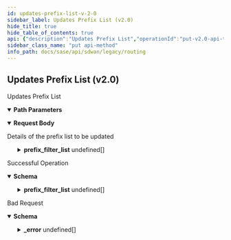 ```yaml
---
id: updates-prefix-list-v-2-0
sidebar_label: Updates Prefix List (v2.0)
hide_title: true
hide_table_of_contents: true
api: {"description":"Updates Prefix List","operationId":"put-v2.0-api-tenants-tenant_id-sites-site_id-elements-element_id-routing_prefixlists-config_id","parameters":[{"description":"Tenant Id","in":"path","name":"tenant_id","required":true,"schema":{"description":"Tenant Id","type":"string"}},{"description":"Site Id","in":"path","name":"site_id","required":true,"schema":{"description":"Site Id","type":"string"}},{"description":"Element Id","in":"path","name":"element_id","required":true,"schema":{"description":"Element Id","type":"string"}},{"description":"Prefix List Id","in":"path","name":"config_id","required":true,"schema":{"description":"Config Id","type":"string"}}],"requestBody":{"content":{"application/json":{"schema":{"properties":{"auto_generated":{"description":"Auto Generated","type":"boolean"},"description":{"description":"Description: Size(max = 1024, error = DESCRIPTION_EXCEEDS_LIMIT: Description length exceeds limit, min = 0) ","type":"string"},"id":{"description":"Id","type":"string"},"name":{"description":"Name: Required(error = NAME_REQD: Please provide resource name.) Size(max = 128, error = NAME_EXCEEDS_LIMIT: Name of the resource exceeds limit., min = 0) ","type":"string"},"prefix_filter_list":{"description":"Prefix Filter List: Valid Valid ","items":{"properties":{"ge":{"description":"Ge: Range(max = 32L, error = PREFIX_FILTER_INVALID_OPERATOR_RANGE: Value for le or ge operator should be within the range 1-32, min = 0L) ","format":"int32","type":"integer"},"le":{"description":"Le: Range(max = 32L, error = PREFIX_FILTER_INVALID_OPERATOR_RANGE: Value for le or ge operator should be within the range 1-32, min = 0L) ","format":"int32","type":"integer"},"order":{"description":"Order: Range(max = 65535L, PREFIX_LIST_INVALID_ORDER, min = 1L) ","format":"int32","type":"integer"},"permit":{"description":"Permit","type":"boolean"},"prefix":{"description":"Prefix: NotNull(PREFIX_LIST_PREFIX_MISSING) IPAddress(allowEmpty = true, allowLinkLocal = false, allowNull = true, bcast = DENY, defaultRoute = false, dnsCheck = false, error = PREFIXFILTER_INVALID_PREFIX: IP prefix is not valid OR not within the valid prefix range., type = PREFIXCIDR_ALL_1) ","type":"string"}},"required":["prefix"]},"type":"array"},"tags":{"description":"Tags: ListString(allowDuplicate = false, allowEmpty = true, allowNull = true, length = 1024, listMaxSize = 10, error = INVALID_TAG: Maximum 10 Unique tags of length 1024 each are allowed, noTrim = false, regex = [^,\\\\s]+, required = false) ","items":{"description":"Tags","type":"string"},"type":"array"}},"required":["name"]}}},"description":"Details of the prefix list to be updated"},"responses":{"200":{"content":{"application/json":{"schema":{"properties":{"auto_generated":{"description":"Auto Generated","type":"boolean"},"description":{"description":"Description: Size(max = 1024, error = DESCRIPTION_EXCEEDS_LIMIT: Description length exceeds limit, min = 0) ","type":"string"},"id":{"description":"Id","type":"string"},"name":{"description":"Name: Required(error = NAME_REQD: Please provide resource name.) Size(max = 128, error = NAME_EXCEEDS_LIMIT: Name of the resource exceeds limit., min = 0) ","type":"string"},"prefix_filter_list":{"description":"Prefix Filter List: Valid Valid ","items":{"properties":{"ge":{"description":"Ge: Range(max = 32L, error = PREFIX_FILTER_INVALID_OPERATOR_RANGE: Value for le or ge operator should be within the range 1-32, min = 0L) ","format":"int32","type":"integer"},"le":{"description":"Le: Range(max = 32L, error = PREFIX_FILTER_INVALID_OPERATOR_RANGE: Value for le or ge operator should be within the range 1-32, min = 0L) ","format":"int32","type":"integer"},"order":{"description":"Order: Range(max = 65535L, PREFIX_LIST_INVALID_ORDER, min = 1L) ","format":"int32","type":"integer"},"permit":{"description":"Permit","type":"boolean"},"prefix":{"description":"Prefix: NotNull(PREFIX_LIST_PREFIX_MISSING) IPAddress(allowEmpty = true, allowLinkLocal = false, allowNull = true, bcast = DENY, defaultRoute = false, dnsCheck = false, error = PREFIXFILTER_INVALID_PREFIX: IP prefix is not valid OR not within the valid prefix range., type = PREFIXCIDR_ALL_1) ","type":"string"}},"required":["prefix"]},"type":"array"},"tags":{"description":"Tags: ListString(allowDuplicate = false, allowEmpty = true, allowNull = true, length = 1024, listMaxSize = 10, error = INVALID_TAG: Maximum 10 Unique tags of length 1024 each are allowed, noTrim = false, regex = [^,\\\\s]+, required = false) ","items":{"description":"Tags","type":"string"},"type":"array"}},"required":["name"]}}},"description":"Successful Operation"},"400":{"content":{"application/json":{"example":{"value":{"_error":[{"code":"CANNOT_UPDATE_AUTOGENERATED_PREFIX_LIST"},{"code":"INVALID_JSON_EXTRA_ATTRIBUTE"},{"code":"INVALID_JSON_COMMON_ATTR_MISMATCH"}]}},"schema":{"properties":{"_error":{"items":{"properties":{"code":{"type":"string"},"message":{"type":"string"}}},"type":"array"}}}}},"description":"Bad Request"}},"tags":["Routing"],"method":"put","path":"/v2.0/api/tenants/{tenant_id}/sites/{site_id}/elements/{element_id}/routing_prefixlists/{config_id}","servers":[{"url":"/"}],"jsonRequestBodyExample":{"auto_generated":true,"description":"string","id":"string","name":"string","prefix_filter_list":[{"ge":0,"le":0,"order":0,"permit":true,"prefix":"string"}],"tags":["string"]},"info":{"contact":{},"description":"List of APIs used to configure all routing contructs like, BGP configs, static routes, AS paths, and community lists.","title":"Routing","version":"Latest"},"postman":{"name":"Updates Prefix List (v2.0)","description":{"content":"Updates Prefix List","type":"text/plain"},"url":{"path":["v2.0","api","tenants",":tenant_id","sites",":site_id","elements",":element_id","routing_prefixlists",":config_id"],"host":["{{baseUrl}}"],"query":[],"variable":[{"disabled":false,"description":{"content":"(Required) Tenant Id","type":"text/plain"},"type":"any","value":"","key":"tenant_id"},{"disabled":false,"description":{"content":"(Required) Site Id","type":"text/plain"},"type":"any","value":"","key":"site_id"},{"disabled":false,"description":{"content":"(Required) Element Id","type":"text/plain"},"type":"any","value":"","key":"element_id"},{"disabled":false,"description":{"content":"(Required) Prefix List Id","type":"text/plain"},"type":"any","value":"","key":"config_id"}]},"header":[{"key":"Content-Type","value":"application/json"},{"key":"Accept","value":"application/json"}],"method":"PUT","body":{"mode":"raw","raw":"\"\"","options":{"raw":{"language":"json"}}}}}
sidebar_class_name: "put api-method"
info_path: docs/sase/api/sdwan/legacy/routing
---
```



## Updates Prefix List (v2.0)



Updates Prefix List

<details style={{"marginBottom":"1rem"}} data-collapsed={false} open={true}><summary style={{}}><strong>Path Parameters</strong></summary><div><ul><ParamsItem className={"paramsItem"} param={{"description":"Tenant Id","in":"path","name":"tenant_id","required":true,"schema":{"description":"Tenant Id","type":"string"}}}></ParamsItem><ParamsItem className={"paramsItem"} param={{"description":"Site Id","in":"path","name":"site_id","required":true,"schema":{"description":"Site Id","type":"string"}}}></ParamsItem><ParamsItem className={"paramsItem"} param={{"description":"Element Id","in":"path","name":"element_id","required":true,"schema":{"description":"Element Id","type":"string"}}}></ParamsItem><ParamsItem className={"paramsItem"} param={{"description":"Prefix List Id","in":"path","name":"config_id","required":true,"schema":{"description":"Config Id","type":"string"}}}></ParamsItem></ul></div></details><details style={{}} data-collapsed={false} open={true}><summary style={{"textAlign":"left"}}><strong>Request Body</strong></summary><div style={{"textAlign":"left","marginLeft":"1rem"}}><div style={{"marginTop":"1rem","marginBottom":"1rem"}}>

Details of the prefix list to be updated

</div></div><ul style={{"marginLeft":"1rem"}}><SchemaItem collapsible={false} name={"auto_generated"} required={false} schemaDescription={"Auto Generated"} schemaName={"boolean"} qualifierMessage={undefined}></SchemaItem><SchemaItem collapsible={false} name={"description"} required={false} schemaDescription={"Description: Size(max = 1024, error = DESCRIPTION_EXCEEDS_LIMIT: Description length exceeds limit, min = 0) "} schemaName={"string"} qualifierMessage={undefined}></SchemaItem><SchemaItem collapsible={false} name={"id"} required={false} schemaDescription={"Id"} schemaName={"string"} qualifierMessage={undefined}></SchemaItem><SchemaItem collapsible={false} name={"name"} required={true} schemaDescription={"Name: Required(error = NAME_REQD: Please provide resource name.) Size(max = 128, error = NAME_EXCEEDS_LIMIT: Name of the resource exceeds limit., min = 0) "} schemaName={"string"} qualifierMessage={undefined}></SchemaItem><SchemaItem collapsible={true} className={"schemaItem"}><details style={{}}><summary style={{}}><strong>prefix_filter_list</strong><span style={{"opacity":"0.6"}}> undefined[]</span></summary><div style={{"marginLeft":"1rem"}}><div style={{"marginTop":".5rem","marginBottom":".5rem"}}>

Prefix Filter List: Valid Valid 

</div><SchemaItem collapsible={false} name={"ge"} required={false} schemaDescription={"Ge: Range(max = 32L, error = PREFIX_FILTER_INVALID_OPERATOR_RANGE: Value for le or ge operator should be within the range 1-32, min = 0L) "} schemaName={"int32"} qualifierMessage={undefined}></SchemaItem><SchemaItem collapsible={false} name={"le"} required={false} schemaDescription={"Le: Range(max = 32L, error = PREFIX_FILTER_INVALID_OPERATOR_RANGE: Value for le or ge operator should be within the range 1-32, min = 0L) "} schemaName={"int32"} qualifierMessage={undefined}></SchemaItem><SchemaItem collapsible={false} name={"order"} required={false} schemaDescription={"Order: Range(max = 65535L, PREFIX_LIST_INVALID_ORDER, min = 1L) "} schemaName={"int32"} qualifierMessage={undefined}></SchemaItem><SchemaItem collapsible={false} name={"permit"} required={false} schemaDescription={"Permit"} schemaName={"boolean"} qualifierMessage={undefined}></SchemaItem><SchemaItem collapsible={false} name={"prefix"} required={true} schemaDescription={"Prefix: NotNull(PREFIX_LIST_PREFIX_MISSING) IPAddress(allowEmpty = true, allowLinkLocal = false, allowNull = true, bcast = DENY, defaultRoute = false, dnsCheck = false, error = PREFIXFILTER_INVALID_PREFIX: IP prefix is not valid OR not within the valid prefix range., type = PREFIXCIDR_ALL_1) "} schemaName={"string"} qualifierMessage={undefined}></SchemaItem></div></details></SchemaItem><SchemaItem collapsible={false} name={"tags"} required={false} schemaDescription={"Tags: ListString(allowDuplicate = false, allowEmpty = true, allowNull = true, length = 1024, listMaxSize = 10, error = INVALID_TAG: Maximum 10 Unique tags of length 1024 each are allowed, noTrim = false, regex = [^,\\\\s]+, required = false) "} schemaName={"string[]"} qualifierMessage={undefined}></SchemaItem></ul></details><div><ApiTabs><TabItem label={"200"} value={"200"}><div>

Successful Operation

</div><div><details style={{}} data-collapsed={false} open={true}><summary style={{"textAlign":"left"}}><strong>Schema</strong></summary><div style={{"textAlign":"left","marginLeft":"1rem"}}></div><ul style={{"marginLeft":"1rem"}}><SchemaItem collapsible={false} name={"auto_generated"} required={false} schemaDescription={"Auto Generated"} schemaName={"boolean"} qualifierMessage={undefined}></SchemaItem><SchemaItem collapsible={false} name={"description"} required={false} schemaDescription={"Description: Size(max = 1024, error = DESCRIPTION_EXCEEDS_LIMIT: Description length exceeds limit, min = 0) "} schemaName={"string"} qualifierMessage={undefined}></SchemaItem><SchemaItem collapsible={false} name={"id"} required={false} schemaDescription={"Id"} schemaName={"string"} qualifierMessage={undefined}></SchemaItem><SchemaItem collapsible={false} name={"name"} required={true} schemaDescription={"Name: Required(error = NAME_REQD: Please provide resource name.) Size(max = 128, error = NAME_EXCEEDS_LIMIT: Name of the resource exceeds limit., min = 0) "} schemaName={"string"} qualifierMessage={undefined}></SchemaItem><SchemaItem collapsible={true} className={"schemaItem"}><details style={{}}><summary style={{}}><strong>prefix_filter_list</strong><span style={{"opacity":"0.6"}}> undefined[]</span></summary><div style={{"marginLeft":"1rem"}}><div style={{"marginTop":".5rem","marginBottom":".5rem"}}>

Prefix Filter List: Valid Valid 

</div><SchemaItem collapsible={false} name={"ge"} required={false} schemaDescription={"Ge: Range(max = 32L, error = PREFIX_FILTER_INVALID_OPERATOR_RANGE: Value for le or ge operator should be within the range 1-32, min = 0L) "} schemaName={"int32"} qualifierMessage={undefined}></SchemaItem><SchemaItem collapsible={false} name={"le"} required={false} schemaDescription={"Le: Range(max = 32L, error = PREFIX_FILTER_INVALID_OPERATOR_RANGE: Value for le or ge operator should be within the range 1-32, min = 0L) "} schemaName={"int32"} qualifierMessage={undefined}></SchemaItem><SchemaItem collapsible={false} name={"order"} required={false} schemaDescription={"Order: Range(max = 65535L, PREFIX_LIST_INVALID_ORDER, min = 1L) "} schemaName={"int32"} qualifierMessage={undefined}></SchemaItem><SchemaItem collapsible={false} name={"permit"} required={false} schemaDescription={"Permit"} schemaName={"boolean"} qualifierMessage={undefined}></SchemaItem><SchemaItem collapsible={false} name={"prefix"} required={true} schemaDescription={"Prefix: NotNull(PREFIX_LIST_PREFIX_MISSING) IPAddress(allowEmpty = true, allowLinkLocal = false, allowNull = true, bcast = DENY, defaultRoute = false, dnsCheck = false, error = PREFIXFILTER_INVALID_PREFIX: IP prefix is not valid OR not within the valid prefix range., type = PREFIXCIDR_ALL_1) "} schemaName={"string"} qualifierMessage={undefined}></SchemaItem></div></details></SchemaItem><SchemaItem collapsible={false} name={"tags"} required={false} schemaDescription={"Tags: ListString(allowDuplicate = false, allowEmpty = true, allowNull = true, length = 1024, listMaxSize = 10, error = INVALID_TAG: Maximum 10 Unique tags of length 1024 each are allowed, noTrim = false, regex = [^,\\\\s]+, required = false) "} schemaName={"string[]"} qualifierMessage={undefined}></SchemaItem></ul></details></div></TabItem><TabItem label={"400"} value={"400"}><div>

Bad Request

</div><div><details style={{}} data-collapsed={false} open={true}><summary style={{"textAlign":"left"}}><strong>Schema</strong></summary><div style={{"textAlign":"left","marginLeft":"1rem"}}></div><ul style={{"marginLeft":"1rem"}}><SchemaItem collapsible={true} className={"schemaItem"}><details style={{}}><summary style={{}}><strong>_error</strong><span style={{"opacity":"0.6"}}> undefined[]</span></summary><div style={{"marginLeft":"1rem"}}><SchemaItem collapsible={false} name={"code"} required={false} schemaDescription={undefined} schemaName={"string"} qualifierMessage={undefined}></SchemaItem><SchemaItem collapsible={false} name={"message"} required={false} schemaDescription={undefined} schemaName={"string"} qualifierMessage={undefined}></SchemaItem></div></details></SchemaItem></ul></details></div></TabItem></ApiTabs></div>
      